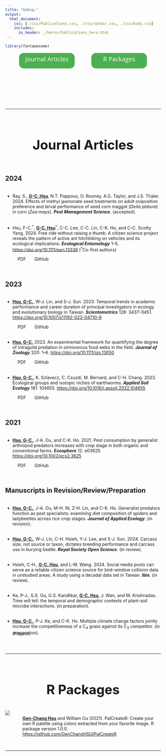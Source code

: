 ```yaml
---
title: "&nbsp;"
output:
  html_document:
    css: [./css/Publications.css, ./css/navbar.css, ./css/body.css]
    includes:
      in_header: ./heros/Publications_hero.html
---
```


```r
library(fontawesome)

```


<!--------------- Define the style ------------------>
<link rel="stylesheet" href="https://cdn.jsdelivr.net/gh/jpswalsh/academicons@1/css/academicons.min.css">

<style>
.Section_link{
  background-color: #4CAF50;
  border: none;
  border-radius: 15px;
  color: white;
  text-align: center;
  text-decoration: none;
  display: inline-block;
  font-size: 20px;
  width: 180px;
  height: 50px;
  line-height: 2em;
  margin-right: 5%;
  margin-left: 5%;
  font-family: "Open Sans";
}

.External_link{
  border-radius: 5px;
  border: none;
  text-align: center;
  text-decoration: none;
  display: inline-block;
  width: 60px;
  margin-top: -2em;
}

h1 {text-align: center !important; 
   font-weight: bold !important; 
   font-size: 42px !important}
   
:target {
    display: block;    
    position: relative;     
    top: -150px;
    visibility: hidden;
}

</style>


<!--------------- Section link and buttons ------------------>
<div style="text-align: center">
  <a class="Section_link btn btn-primary btn-outline btn-xs" href="#Journal Articles">
    Journal Articles
  </a>
    <a class="Section_link btn btn-primary btn-outline btn-xs" href="#R Packages">
    R Packages
  </a>
  <!--   <a class="Section_link btn btn-primary btn-outline btn-xs" href="#Others"> -->
  <!--   Others -->
  <!-- </a> -->
</div>

<br>

<div style="font-size: 100px; text-align: center">
<a href="https://orcid.org/0000-0002-6607-4382" target="_blank" style="color: #A6CE39; margin-right: 2.5%; margin-left: 2.5%;"><i class="ai ai-orcid ai"></i></a>
<a href="https://scholar.google.com/citations?user=NJ5CFXkAAAAJ&hl=en" target="_blank" style="color: black; margin-right: 2.5%; margin-left: 2.5%;"><i class="ai ai-google-scholar ai"></i></a>
</div>

<hr>
<br>
<a id="Journal Articles">
</a>



<!--------------- Publications ------------------>
# Journal Articles
<div style="height: 1em;"></div>

## 2024
<div style="height: 0.3em;"></div>

* <p>Ray, S., <b><u>G-C. Hsu</u></b>, N.T. Pappous, O. Rooney, A.G. Taylor, and J.S. Thaler. 2024. Effects of methyl jasmonate seed treatments on adult oviposition preference and larval performance of seed corn maggot (*Delia platura*) in corn (*Zea mays*). <i>**Pest Management Science**</i>. (accepted).</p>
<!-- <a href="https://doi.org/10.1111/een.13336" target="_blank"> https://doi.org/10.1111/een.13336</a> -->
<!-- <a class="External_link btn btn-primary btn-outline btn-xs" href="https://doi.org/10.1101/2022.01.31.478501" target="_blank">PDF</a> -->
<!-- <a class="External_link btn btn-primary btn-outline btn-xs" href="https://github.com/GenChangHSU/2022_Earthworm_Stable_Isotope_Niche" target="_blank">GitHub</a> -->

<div style="height: 0.3em;"></div>

* <p>Hsu, F-C.^†^, <b><u>G-C. Hsu</u></b>^†^, C-C. Lee, C-C. Lin, C-K. Ho, and C-C. Scotty Yang. 2024. Free ride without raising a thumb: A citizen science project reveals the pattern of active ant hitchhiking on vehicles and its ecological implications. <i>**Ecological Entomology**</i> 1–5. <a href="https://doi.org/10.1111/een.13336" target="_blank"> https://doi.org/10.1111/een.13336</a> (^†^Co-first authors)</p>
<a class="External_link btn btn-primary btn-outline btn-xs" href="./Publications/Journal Articles/2024_Ecological_Entomology.pdf" target="_blank">PDF</a>
<a class="External_link btn btn-primary btn-outline btn-xs" href="https://github.com/GenChangHSU/2024_Ant_Hitchhiking_on_Vehicles_in_Taiwan" target="_blank">GitHub</a>

<br>

## 2023
<div style="height: 0.3em;"></div>

* <p><b><u>Hsu, G-C.</u></b>, W-J. Lin, and S-J. Sun. 2023. Temporal trends in academic performance and career duration of principal investigators in ecology and evolutionary biology in Taiwan. <i>**Scientometrics**</i> 128: 3437–3451.
<a href="https://doi.org/10.1007/s11192-023-04710-9" target="_blank"> https://doi.org/10.1007/s11192-023-04710-9</a></p>
<a class="External_link btn btn-primary btn-outline btn-xs" href="./Publications/Journal Articles/2023_Scientometrics.pdf" target="_blank">PDF</a>
<a class="External_link btn btn-primary btn-outline btn-xs" href="https://github.com/GenChangHSU/2023_Academic_Performance_and_Career_Duration_of_PI_in_Taiwan" target="_blank">GitHub</a>

<div style="height: 0.3em;"></div>

* <p><b><u>Hsu, G-C.</u></b> 2023. An experimental framework for quantifying the degree of intraguild predation in omnivorous food webs in the field. <i>**Journal of Zoology**</i> 320: 1–6.
<a href="https://doi.org/10.1111/jzo.13050" target="_blank"> https://doi.org/10.1111/jzo.13050</a></p>
<a class="External_link btn btn-primary btn-outline btn-xs" href="./Publications/Journal Articles/2023_Journal_of_Zoology.pdf" target="_blank">PDF</a>
<a class="External_link btn btn-primary btn-outline btn-xs" href="https://github.com/GenChangHSU/
2023_Framework_for_Degree_of_Intraguild_Predation" target="_blank">GitHub</a>

<div style="height: 0.3em;"></div>

* <p><b><u>Hsu, G-C.</u></b>, K. Szlavecz, C. Csuzdi, M. Bernard, and C-H. Chang. 2023. Ecological groups and isotopic niches of earthworms. <i>**Applied Soil Ecology**</i> 181: 104655.
<a href="https://doi.org/10.1016/j.apsoil.2022.104655" target="_blank"> https://doi.org/10.1016/j.apsoil.2022.104655</a></p> 
<a class="External_link btn btn-primary btn-outline btn-xs" href="./Publications/Journal Articles/2023_Applied_Soil_Ecology.pdf" target="_blank">PDF</a>
<a class="External_link btn btn-primary btn-outline btn-xs" href="https://github.com/GenChangHSU/2023_Earthworm_Stable_Isotope_Niche" target="_blank">GitHub</a>

<br>

## 2021
<div style="height: 0.3em;"></div>

* <p><b><u>Hsu, G-C.</u></b>, J-A. Ou, and C-K. Ho. 2021. Pest consumption by generalist arthropod predators increases with crop stage in both organic and conventional farms. <i>**Ecosphere**</i> 12: e03625. 
<a href="https://doi.org/10.1002/ecs2.3625" target="_blank"> https://doi.org/10.1002/ecs2.3625</a></p>
<a class="External_link btn btn-primary btn-outline btn-xs" href="./Publications/Journal Articles/2021_Ecosphere.pdf" target="_blank">PDF</a>
<a class="External_link btn btn-primary btn-outline btn-xs" href="https://github.com/GenChangHSU/2021_Pest_Consumption_by_Generalist_Arthropod_Predators_in_Rice_Farms" target="_blank">GitHub</a>

<br>

## Manuscripts in Revision/Review/Preparation

<div style="height: 0.3em;"></div>

* <p><b><u>Hsu, G-C.</u></b>, J-A. Ou, M-H. Ni, Z-H. Lin, and C-K. Ho. Generalist predators function as pest specialists: examining diet composition of spiders and ladybeetles across rice crop stages. <i>**Journal of Applied Ecology**</i>. (in revision).</p> 
<!-- <a class="External_link btn btn-primary btn-outline btn-xs" href="https://doi.org/10.1101/2022.01.31.478501" target="_blank">Preprint</a> -->
<!-- <a class="External_link btn btn-primary btn-outline btn-xs" href="https://github.com/GenChangHSU/2022_Earthworm_Stable_Isotope_Niche" target="_blank">GitHub</a> -->

<div style="height: 0.3em;"></div>

* <p><b><u>Hsu, G-C.</u></b>, W-J. Lin, C-H. Hsieh, Y-J. Lee, and S-J. Sun. 2024. Carcass size, not source or taxon, dictates breeding performance and carcass use in burying beetle. <i>**Royal Society Open Science**</i>. (in review).</p> 
<!-- <a class="External_link btn btn-primary btn-outline btn-xs" href="https://doi.org/10.1101/2022.01.31.478501" target="_blank">Preprint</a> -->
<!-- <a class="External_link btn btn-primary btn-outline btn-xs" href="https://github.com/GenChangHSU/2022_Earthworm_Stable_Isotope_Niche" target="_blank">GitHub</a> -->

<div style="height: 0.3em;"></div>

* <p>Hsieh, C-H., <b><u>G-C. Hsu</u></b>, and L-M. Wang. 2024. Social media posts can serve as a reliable citizen science source for bird-window collision data in unstudied areas. A study using a decadal data set in Taiwan. <i>**Ibis**</i>. (in review).</p> 
<!-- <a class="External_link btn btn-primary btn-outline btn-xs" href="https://doi.org/10.1101/2022.01.31.478501" target="_blank">Preprint</a> -->
<!-- <a class="External_link btn btn-primary btn-outline btn-xs" href="https://github.com/GenChangHSU/2022_Earthworm_Stable_Isotope_Niche" target="_blank">GitHub</a> -->

<div style="height: 0.3em;"></div>

* <p>Ke, P-J., S.X. Ou, G.S. Kandlikar, <b><u>G-C. Hsu</u></b>, J. Wan, and M. Krishnadas. Time will tell: the temporal and demographic contexts of plant-soil microbe interactions. 
<!-- <i>**New Phytologist**</i>  -->
(in preparation).</p> 
<!-- <a class="External_link btn btn-primary btn-outline btn-xs" href="https://doi.org/10.1101/2022.01.31.478501" target="_blank">Preprint</a> -->
<!-- <a class="External_link btn btn-primary btn-outline btn-xs" href="https://github.com/GenChangHSU/2022_Earthworm_Stable_Isotope_Niche" target="_blank">GitHub</a> -->

<div style="height: 0.3em;"></div>

* <p><b><u>Hsu, G-C.</u></b>, P-J. Ke, and C-K. Ho. Multiple climate change factors jointly increase the competitiveness of a C~4~ grass against its C~3~ competitor. (in preparation). 
<!-- <i>**Nature Communications**</i> (in submission). -->
</p> 
<a class="External_link btn btn-primary btn-outline btn-xs" href="https://doi.org/10.1101/2022.09.01.506280" target="_blank">Preprint</a>
<!-- <a class="External_link btn btn-primary btn-outline btn-xs" href="https://github.com/GenChangHSU/2022_Earthworm_Stable_Isotope_Niche" target="_blank">GitHub</a> -->

<br>
<hr>
<br>


<a id="R Packages"> </a>

# R Packages
<div style="height: 1em;"></div>

<div style="display: flex;">
<a href="https://genchanghsu.github.io/PalCreatoR/" target="_blank"> <img src="./Publications/PalCreatoR.png" style="max-width: 120px; max-height: 120px; width:auto; height:auto"> </a>
<div style="padding-left: 40px; padding-top: 0.2em;">
<p target="_blank"><b><u>Gen-Chang Hsu</u></b> and William Ou (2021). PalCreatoR: Create your own R palette using colors extracted from your favorite image. R package version 1.0.0. <a href="https://github.com/GenChangHSU/PalCreatoR" target="_blank">https://github.com/GenChangHSU/PalCreatoR</a>
</div>
</div>

<br>
<hr>
<br>

<a id="Others"> </a>

<!-- # Others -->
<!-- <div style="height: 1em;"></div> -->

<!-- ## Technical reports -->
<!-- <div style="height: 0.15em;"></div> -->

<!-- * <p>Ou, J-A., <b><u>G-C. Hsu</u></b>, and C-K. Ho. 2018. Quantification of the biological control efficacy of arthropod generalist predators in rice agro-ecosystems using a stable isotope approach. Council of Agriculture, Executive Yuan, R.O.C. (Taiwan). Project number: 107-4.2.3-a1. (In Chinese)</p> -->


